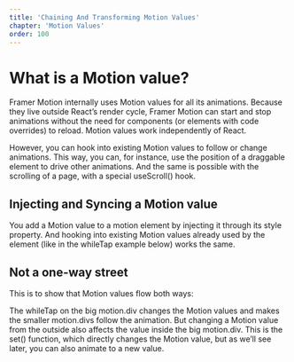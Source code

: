 ```yaml
---
title: 'Chaining And Transforming Motion Values'
chapter: 'Motion Values'
order: 100
---
```


# What is a Motion value?

Framer Motion internally uses Motion values for all its animations. Because they live outside React’s render cycle, Framer Motion can start and stop animations without the need for components (or elements with code overrides) to reload. Motion values work independently of React.

However, you can hook into existing Motion values to follow or change animations. This way, you can, for instance, use the position of a draggable element to drive other animations. And the same is possible with the scrolling of a page, with a special useScroll() hook.

## Injecting and Syncing a Motion value

You add a Motion value to a motion element by injecting it through its style property. And hooking into existing Motion values already used by the element (like in the whileTap example below) works the same.
<InjectMotionValue />

## Not a one-way street

This is to show that Motion values flow both ways:

The whileTap on the big motion.div changes the Motion values and makes the smaller motion.divs follow the animation.
But changing a Motion value from the outside also affects the value inside the big motion.div.
This is the set() function, which directly changes the Motion value, but as we’ll see later, you can also animate to a new value.